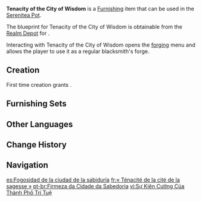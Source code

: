 {{Furnishing Infobox
|id             = 370721
|image          = Item Tenacity of the City of Wisdom.png
|category       = Building
|subcategory    = Sumeru
|quality        = 3
|adeptal_energy = 60
|load           = 960
|reduced_load   = 504
|description    = A spacious building with the same appearance and construction as the [[Blacksmith]] in [[Sumeru City]], with an open-plan structure on the lower floor. It contains a narrow but efficient chimney that drives an impressive forge. Though the people of [[Sumeru]] generally prefer wooden weapons, the Blacksmith can still get by comfortably with orders for daily tools. Even though they command higher prices, metals still offer an undeniable edge in many situations...
|mention        = 
|blueprint      = Realm Depot
|interaction    = Forging
|source1        = 
}}
'''Tenacity of the City of Wisdom''' is a [[Furnishing]] item that can be used in the [[Serenitea Pot]].

The blueprint for Tenacity of the City of Wisdom is obtainable from the [[Realm Depot]] for {{Item|Realm Currency|24|x=160}}.

Interacting with Tenacity of the City of Wisdom opens the [[forging]] menu and allows the player to use it as a regular blacksmith's forge.

==Creation==
First time creation grants {{Item|Trust|24|x=60}}.
{{Recipe
|type = Creation
|time = 14h
|Adhigama Wood = 8
|White Iron Chunk = 4
|sort = Adhigama Wood;White Iron Chunk
}}

==Furnishing Sets==
{{Craft Usage|type=Furnishing Set}}

==Other Languages==
{{Other Languages
|default_hidden = 1
|en      = Tenacity of the City of Wisdom
|zhs     = 「智慧之城的坚刚」
|zhs_rm  = "Zhìhuì zhī Chéng de Jiāngāng"
|zht     = 「智慧之城的堅剛」
|zht_rm  = "Zhìhuì zhī Chéng de Jiāngāng"
|ja      = 「知恵の都の堅剛」
|ja_rm   = "Chie no Miyako no Kengou"
|ko      = 「지혜의 성의 견고함」
|ko_rm   = "Jihye-ui Seong-ui Gyeon'goham"
|es      = Fogosidad de la ciudad de la sabiduría
|fr      = «&nbsp;Ténacité de la cité de la sagesse&nbsp;»
|ru      = Упорство города мудрости
|th      = "ความแข็งแกร่งของเมืองแห่งปัญญา"
|th_rm   = 
|vi      = Sự Kiên Cường Của Thành Phố Trí Tuệ
|de      = „Die Beharrlichkeit der Stadt der Weisheit“
|id      = Keteguhan Kota Kebijaksanaan
|pt      = Firmeza da Cidade da Sabedoria
|tr      = Bilgelik Şehrinin Azmi
|it      = Tenacia della Città della Saggezza
}}

==Change History==
{{Change History|3.2}}

==Navigation==
{{Furnishing Navbox|exterior}}

[[es:Fogosidad de la ciudad de la sabiduría]]
[[fr:« Ténacité de la cité de la sagesse »]]
[[pt-br:Firmeza da Cidade da Sabedoria]]
[[vi:Sự Kiên Cường Của Thành Phố Trí Tuệ]]